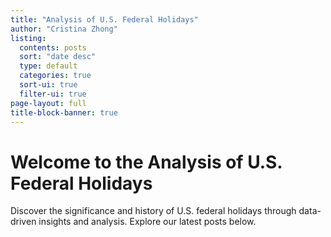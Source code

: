 ```yaml
---
title: "Analysis of U.S. Federal Holidays"
author: "Cristina Zhong"
listing:
  contents: posts
  sort: "date desc"
  type: default
  categories: true
  sort-ui: true
  filter-ui: true
page-layout: full
title-block-banner: true
---
```


# Welcome to the Analysis of U.S. Federal Holidays

Discover the significance and history of U.S. federal holidays through data-driven insights and analysis. Explore our latest posts below.




